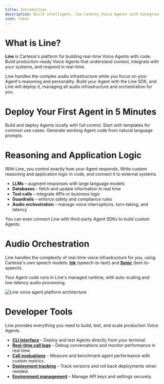 ---
title: Introduction
description: Build intelligent, low-latency Voice Agents with background reasoning.
icon: robot
---

# What is Line?
**Line** is Cartesia's platform for building real-time Voice Agents with code. Build production-ready Voice Agents that understand context, integrate with your systems, and respond in real-time.

Line handles the complex audio infrastructure while you focus on your Agent's reasoning and personality. Build your Agent with the Line SDK, and Line will deploy it, managing all audio infrastructure and orchestration for you.

# Deploy Your First Agent in 5 Minutes

<CardGroup cols={3}>
  <Card
      title="Quick Start"
      icon="terminal"
      href="./start-building/talk-to-your-first-agent"
    >
    Build and deploy Agents locally with full control.
  </Card>
  <Card
      title="Templates"
      icon="copy"
      href="./templates"
  >
    Start with templates for common use cases.
  </Card>
  <Card
      title="Text to Agent"
      icon="stars"
      href="./text-to-agent"
  >
    Generate working Agent code from natural language prompts.
  </Card>
</CardGroup>

# Reasoning and Application Logic
With Line, you control exactly how your Agent responds. Write custom reasoning and application logic in code, and connect it to external systems.

- **LLMs** – augment responses with large language models
- **Databases** – fetch and update information in real time
- **Tool calls** – integrate APIs or business logic
- **Guardrails** – enforce safety and compliance rules
- **Audio orchestration** – manage voice interruptions, turn-taking, and latency

You can even connect Line with third-party Agent SDKs to build custom Agents.

# Audio Orchestration
Line handles the complexity of real-time voice infrastructure for you, using Cartesia's own speech models: **[Ink](https://cartesia.ai/ink)** (speech-to-text) and **[Sonic](https://cartesia.ai/sonic)** (text-to-speech).

Your Agent code runs in Line's managed runtime, with auto-scaling and low-latency audio processing.

<Frame>
  <img src="/assets/images/agents/line-architecture.png" alt="Line voice agent platform architecture" />
</Frame>


# Developer Tools
Line provides everything you need to build, test, and scale production Voice Agents.

- **[CLI interface](./cli/)** – Deploy and test Agents directly from your terminal.
- **[Real-time call logs](./infrastructure/observability#call-logs)** – Debug conversations and monitor performance in real time.
- **[Call evaluations](./evaluations/metrics)** – Measure and benchmark agent performance with custom metrics.
- **[Deployment tracking](./infrastructure/observability#deployment)** –  Track versions and roll back deployments when needed.
- **[Environment management](./infrastructure/model-configurations#environment-variables)** – Manage API keys and settings securely.

